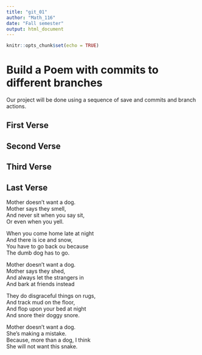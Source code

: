 ```yaml
---
title: "git_01"
author: "Math_116"
date: "Fall semester"
output: html_document
---
```


```r
knitr::opts_chunk$set(echo = TRUE)
```
# Build a Poem with commits to different branches
Our project will be done using a sequence of save and commits and branch actions.
<!-- Do not modify or change any text in "!--" bracketed areas such as this --- these are instructions to
you, if you change any of this the git program will notice it and compromise your git merging strategy !-->

## First Verse 
<!--Put the first five lines of a poem by Lewis Carrol in this section!-->

## Second Verse
<!--Put the first five lines of a poem by Robert Frost here!-->

## Third Verse
<!--Put the first two verses of The Walrus and the Carpenter here!-->

## Last Verse
<!--Put a short poem of your choice 8-20 lines,here!-->
Mother doesn't want a dog.  
Mother says they smell,  
And never sit when you say sit,  
Or even when you yell.  
  
When you come home late at night  
And there is ice and snow,  
You have to go back ou because  
The dumb dog has to go.  
  
Mother doesn't want a dog.  
Mother says they shed,  
And always let the strangers in  
And bark at friends instead  
  
They do disgraceful things on rugs,  
And track mud on the floor,  
And flop upon your bed at night  
And snore their doggy snore.  
  
Mother doesn't want a dog.  
She's making a mistake.  
Because, more than a dog, I think  
She will not want this snake.  
  